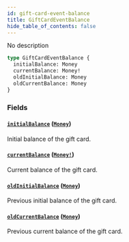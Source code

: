 ```yaml
---
id: gift-card-event-balance
title: GiftCardEventBalance
hide_table_of_contents: false
---
```


No description

```graphql
type GiftCardEventBalance {
  initialBalance: Money
  currentBalance: Money!
  oldInitialBalance: Money
  oldCurrentBalance: Money
}
```

### Fields

#### [`initialBalance`](#) ([`Money`](../../../developer/api-reference/objects/money))

Initial balance of the gift card.

#### [`currentBalance`](#) ([`Money!`](../../../developer/api-reference/objects/money))

Current balance of the gift card.

#### [`oldInitialBalance`](#) ([`Money`](../../../developer/api-reference/objects/money))

Previous initial balance of the gift card.

#### [`oldCurrentBalance`](#) ([`Money`](../../../developer/api-reference/objects/money))

Previous current balance of the gift card.

